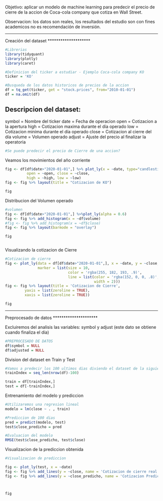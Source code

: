 
Objetivo: aplicar un modelo de machine learning para predecir el precio de cierre de la accion de Coca-cola company que cotiza en Wall Street.

Observacion: los datos son reales, los resultados del estudio son con fines academicos no es recomendación de inversión. 

********************
Creación del dataset
********************

```r
#Librerias
library(tidyquant)
library(plotly)
library(caret)

#Definicion del ticker a estudiar - Ejemplo Coca-cola company KO 
ticker = 'KO'

#Busqueda de los datos historicos de precios de la accion
df = tq_get(ticker, get = "stock.prices", from="2010-01-01")
df = na.omit(df)
```

Descripcion del dataset: 
------------------------
symbol = Nombre del ticker
date   = Fecha de operacion
open   = Cotizacion a la apertura
high   = Cotizacion maxima durante el día operado
low    = Cotizacion minima durante el día operado
close  = Cotizacion al cierre del día 
volume = Volumen operado
adjust = Ajuste del precio al finalizar la operatoria


```r
#Se puede predecir el precio de Cierre de una accion?
```

Veamos los movimientos del año corriente 
```r
fig <- df[df$date>"2020-01-01",] %>% plot_ly(x = ~date, type="candlestick",
          open = ~open, close = ~close,
          high = ~high, low = ~low) 
fig <- fig %>% layout(title = "Cotizacion de KO")

fig


```

Distribucion del Volumen operado
```r

#volumen
fig <- df[df$date>"2020-01-01",] %>%plot_ly(alpha = 0.6)
fig <- fig %>% add_histogram(x = ~df$volume)
#fig <- fig %>% add_histogram(x = ~df$close)
fig <- fig %>% layout(barmode = "overlay")

fig



```


Visualizando la cotizacion de Cierre
```r

#Cotizacion de cierre
fig <- plot_ly(data = df[df$date>"2020-01-01",], x = ~date, y = ~close,
               marker = list(size = 10,
                             color = 'rgba(255, 182, 193, .9)',
                             line = list(color = 'rgba(152, 0, 0, .8)',
                                         width = 2)))
fig <- fig %>% layout(title = 'Cotizacion de Cierre',
         yaxis = list(zeroline = TRUE),
         xaxis = list(zeroline = TRUE))

fig


```
*********************
Preprocesado de datos
*********************

Excluiremos del analisis las variables: symbol y adjust (este dato se obtiene cuando finaliza el día)

```r
#PREPROCESADO DE DATOS 
df$symbol = NULL
df$adjusted = NULL
```

Division del dataset en Train y Test
```r
#Vamos a predecir los 100 ultimos dias diviendo el dataset de la siguiente forma
trainIndex = seq_len(nrow(df)-100)

train = df[trainIndex,]
test = df[-trainIndex,]
```

Entrenamiento del modelo y prediccion 
```r
#Utilizaremos una regresion lineal 
modelo = lm(close ~ . , train) 

#Prediccion de 100 dias 
pred = predict(modelo, test)
test$close_predicho = pred

#Evaluacion del modelo 
RMSE(test$close_predicho, test$close)


```

Visualizacion de la prediccion obtenida
```r

#Visualizacion de prediccion

fig <- plot_ly(test, x = ~date)
fig <- fig %>% add_lines(y = ~close, name = 'Cotizacion de cierre real',mode = 'lines')
fig <- fig %>% add_lines(y = ~close_predicho, name = 'Cotizacion Predicha', mode = 'lines+marker')



fig


```


